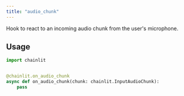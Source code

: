 ```yaml
---
title: "audio_chunk"
---
```


Hook to react to an incoming audio chunk from the user's microphone.

## Usage

```python
import chainlit


@chainlit.on_audio_chunk
async def on_audio_chunk(chunk: chainlit.InputAudioChunk):
    pass
```
